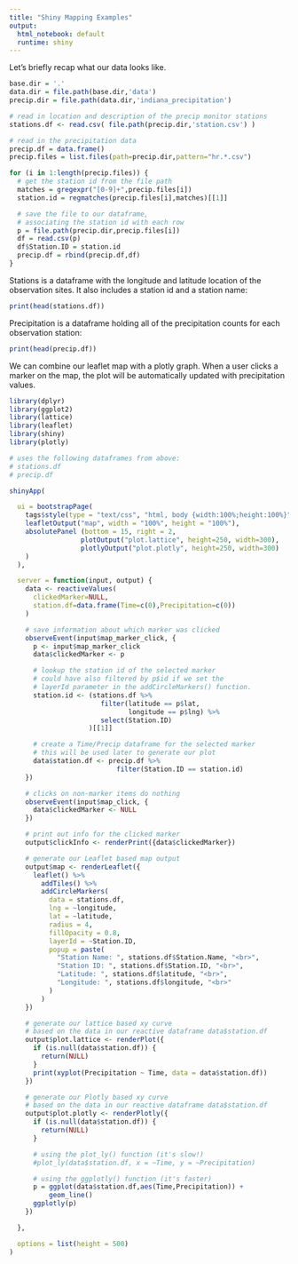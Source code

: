 ```yaml
---
title: "Shiny Mapping Examples"
output:
  html_notebook: default
  runtime: shiny
---
```


Let's briefly recap what our data looks like. 

```r

base.dir = '.'
data.dir = file.path(base.dir,'data')
precip.dir = file.path(data.dir,'indiana_precipitation')

# read in location and description of the precip monitor stations
stations.df <- read.csv( file.path(precip.dir,'station.csv') )

# read in the precipitation data
precip.df = data.frame()
precip.files = list.files(path=precip.dir,pattern="hr.*.csv")

for (i in 1:length(precip.files)) {
  # get the station id from the file path
  matches = gregexpr("[0-9]+",precip.files[i])
  station.id = regmatches(precip.files[i],matches)[[1]]

  # save the file to our dataframe,
  # associating the station id with each row
  p = file.path(precip.dir,precip.files[i])
  df = read.csv(p)
  df$Station.ID = station.id
  precip.df = rbind(precip.df,df)
}

```

Stations is a dataframe with the longitude and latitude location of the observation sites. It also includes a station id and a station name:
```r
print(head(stations.df))
```

Precipitation is a dataframe holding all of the precipitation counts for each observation station:
```r
print(head(precip.df))
```

We can combine our leaflet map with a plotly graph. When a user clicks a marker on the map, the plot will be automatically updated with precipitation values.

```r
library(dplyr)
library(ggplot2)
library(lattice)
library(leaflet)
library(shiny)
library(plotly)
```

```r

# uses the following dataframes from above:
# stations.df
# precip.df

shinyApp(

  ui = bootstrapPage(
    tags$style(type = "text/css", "html, body {width:100%;height:100%}"),
    leafletOutput("map", width = "100%", height = "100%"),
    absolutePanel (bottom = 15, right = 2,
                  plotOutput("plot.lattice", height=250, width=300),
                  plotlyOutput("plot.plotly", height=250, width=300)
    )
  ),

  server = function(input, output) {
    data <- reactiveValues(
      clickedMarker=NULL,
      station.df=data.frame(Time=c(0),Precipitation=c(0))
    )

    # save information about which marker was clicked
    observeEvent(input$map_marker_click, {
      p <- input$map_marker_click
      data$clickedMarker <- p

      # lookup the station id of the selected marker
      # could have also filtered by p$id if we set the
      # layerId parameter in the addCircleMarkers() function.
      station.id <- (stations.df %>%
                       filter(latitude == p$lat,
                              longitude == p$lng) %>%
                       select(Station.ID)
                    )[[1]]

      # create a Time/Precip dataframe for the selected marker
      # this will be used later to generate our plot
      data$station.df <- precip.df %>%
                           filter(Station.ID == station.id)
    })

    # clicks on non-marker items do nothing
    observeEvent(input$map_click, {
      data$clickedMarker <- NULL
    })

    # print out info for the clicked marker
    output$clickInfo <- renderPrint({data$clickedMarker})

    # generate our Leaflet based map output 
    output$map <- renderLeaflet({
      leaflet() %>%
        addTiles() %>%
        addCircleMarkers(
          data = stations.df,
          lng = ~longitude,
          lat = ~latitude,
          radius = 4,
          fillOpacity = 0.8,
          layerId = ~Station.ID,
          popup = paste(
            "Station Name: ", stations.df$Station.Name, "<br>",
            "Station ID: ", stations.df$Station.ID, "<br>",
            "Latitude: ", stations.df$latitude, "<br>",
            "Longitude: ", stations.df$longitude, "<br>"
          )
        )
    })

    # generate our lattice based xy curve
    # based on the data in our reactive dataframe data$station.df
    output$plot.lattice <- renderPlot({
      if (is.null(data$station.df)) {
        return(NULL)
      }
      print(xyplot(Precipitation ~ Time, data = data$station.df))
    })

    # generate our Plotly based xy curve
    # based on the data in our reactive dataframe data$station.df
    output$plot.plotly <- renderPlotly({
      if (is.null(data$station.df)) {
        return(NULL)
      }

      # using the plot_ly() function (it's slow!)
      #plot_ly(data$station.df, x = ~Time, y = ~Precipitation)

      # using the ggplotly() function (it's faster)
      p = ggplot(data$station.df,aes(Time,Precipitation)) +
          geom_line()
      ggplotly(p)
    })

  },

  options = list(height = 500)
)
```


